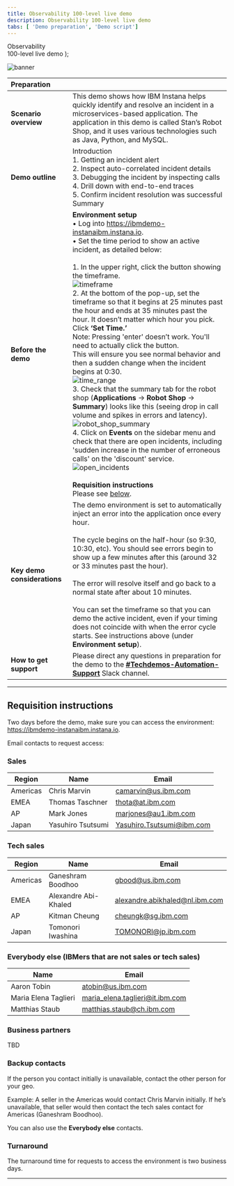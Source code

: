 ```yaml
---
title: Observability 100-level live demo
description: Observability 100-level live demo
tabs: [ 'Demo preparation', 'Demo script']
---
```


  <span>
    Observability <br /> 100-level live demo
  </span>
);

![banner](./images/AIOps_Observability_100_Prep_GitHub_banner_8-3-21_short.jpg)

| Preparation | |
| :---         | :--- |
| **Scenario overview** | This demo shows how IBM Instana helps quickly identify and resolve an incident in a microservices-based application. The application in this demo is called Stan’s Robot Shop, and it uses various technologies such as Java, Python, and MySQL. |
| **Demo outline** | Introduction <br/> 1. Getting an incident alert <br/> 2. Inspect auto-correlated incident details <br/> 3. Debugging the incident by inspecting calls <br/> 4. Drill down with end-to-end traces <br/> 5. Confirm incident resolution was successful <br/> Summary |
| **Before the demo** | **Environment setup** <br/> •	Log into https://ibmdemo-instanaibm.instana.io. <br/> •	Set the time period to show an active incident, as detailed below: <br/> <br/> 1.	In the upper right, click the button showing the timeframe. <br/> ![timeframe](./images/1_timeframe.png) <br/> 2.	At the bottom of the pop-up, set the timeframe so that it begins at 25 minutes past the hour and ends at 35 minutes past the hour. It doesn’t matter which hour you pick. Click **‘Set Time.’** <br/> Note: Pressing 'enter' doesn’t work. You'll need to actually click the button. <br/> This will ensure you see normal behavior and then a sudden change when the incident begins at 0:30. <br/> ![time_range](./images/2_time_range.png) <br/> 3.	Check that the summary tab for the robot shop (**Applications** -> **Robot Shop** -> **Summary**) looks like this (seeing drop in call volume and spikes in errors and latency). <br/> ![robot_shop_summary](./images/3_robot_shop_summary.png) <br/> 4.	Click on **Events** on the sidebar menu and check that there are open incidents, including 'sudden increase in the number of erroneous calls' on the 'discount' service. <br/> ![open_incidents](./images/4_open_incidents.png) <br/> <br/> **Requisition instructions** <br/> Please see [below](#requisition-instructions). |
| **Key demo considerations** | The demo environment is set to automatically inject an error into the application once every hour. <br/> <br/> The cycle begins on the half-hour (so 9:30, 10:30, etc). You should see errors begin to show up a few minutes after this (around 32 or 33 minutes past the hour). <br/> <br/> The error will resolve itself and go back to a normal state after about 10 minutes. <br/> <br/> You can set the timeframe so that you can demo the active incident, even if your timing does not coincide with when the error cycle starts. See instructions above (under **Environment setup**). |
| **How to get support** | Please direct any questions in preparation for the demo to the [**#Techdemos-Automation-Support**](https://ibm.enterprise.slack.com/app_redirect?channel=techdemos-automation-support) Slack channel. |

***

<span id="requisition-instructions"></span>

## Requisition instructions

Two days before the demo, make sure you can access the environment: https://ibmdemo-instanaibm.instana.io.

Email contacts to request access:

### Sales
| Region | Name | Email |
| --- | --- | --- |
| Americas | Chris Marvin | camarvin@us.ibm.com |
| EMEA | Thomas Taschner | thota@at.ibm.com |
| AP | Mark Jones | marjones@au1.ibm.com |
| Japan | Yasuhiro Tsutsumi | Yasuhiro.Tsutsumi@ibm.com |

### Tech sales
| Region | Name | Email |
| --- | --- | --- |
| Americas | Ganeshram Boodhoo | gbood@us.ibm.com |
| EMEA | Alexandre Abi-Khaled | alexandre.abikhaled@nl.ibm.com |
| AP | Kitman Cheung | cheungk@sg.ibm.com |
| Japan | Tomonori Iwashina | TOMONORI@jp.ibm.com |

### Everybody else (IBMers that are not sales or tech sales)
| Name | Email |
| --- | --- |
| Aaron Tobin | atobin@us.ibm.com |
| Maria Elena Taglieri | maria_elena.taglieri@it.ibm.com |
| Matthias Staub | matthias.staub@ch.ibm.com |

### Business partners
TBD

### Backup contacts
If the person you contact initially is unavailable, contact the other person for your geo.

Example: A seller in the Americas would contact Chris Marvin initially. If he’s unavailable, that seller would then contact the tech sales contact for Americas (Ganeshram Boodhoo).

You can also use the **Everybody else** contacts.

### Turnaround
The turnaround time for requests to access the environment is two business days.

***
